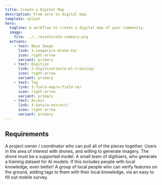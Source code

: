 ```yaml
---
title: Create a Digital Map
description: From zero to digital map.
template: splash
hero:
  tagline: A workflow to create a digital map of your community.
  image:
    file: ../../assets/e2e-summary.png
  actions:
    - text: Base Image
      link: 1-imagery/a-drone-tm/
      icon: right-arrow
      variant: primary
    - text: Digitize
      link: 2-digitization/a-ml-training/
      icon: right-arrow
      variant: primary
    - text: Tag
      link: 3-field-map/a-field-tm/
      icon: right-arrow
      variant: primary
    - text: Access
      link: 4-data/a-extract/
      icon: right-arrow
      variant: primary
---
```



## Requirements

<CardGrid stagger>
  <Card title="Coordinator" icon="laptop">
    A project owner / coordinator who can pull all of the pieces together.
  </Card>
  <Card title="Drone Operators" icon="rocket">
    Users in the area of interest with drones, and willing to generate imagery. The drone must be a supported model.
  </Card>
  <Card title="Remote Mappers" icon="magnifier">
    A small team of digitisers, who generate a training dataset for AI models. If this includes people with local
    knowledge, even better!
  </Card>
  <Card title="Field Mappers" icon="farcaster">
    A group of local people who can verify features on the ground, adding tags to them with their local knowledge, via
    an easy to fill out mobile survey.
  </Card>
</CardGrid>
